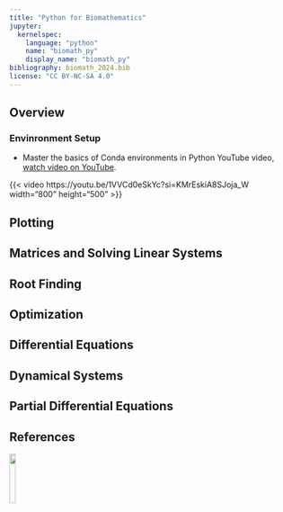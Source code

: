 ```yaml
---
title: "Python for Biomathematics"
jupyter: 
  kernelspec:
    language: "python"
    name: "biomath_py"
    display_name: "biomath_py"
bibliography: biomath_2024.bib
license: "CC BY-NC-SA 4.0"
---
```



## Overview


### Envinronment Setup


*  Master the basics of Conda environments in Python YouTube video, [watch video on YouTube](https://youtu.be/1VVCd0eSkYc?si=KMrEskiA8SJoja_W).

{{< video https://youtu.be/1VVCd0eSkYc?si=KMrEskiA8SJoja_W width="800" height="500" >}}
  

## Plotting 



## Matrices and Solving Linear Systems




## Root Finding



## Optimization



## Differential Equations



## Dynamical Systems



## Partial Differential Equations




## References

::: {#refs}
:::


[![](http://mirrors.creativecommons.org/presskit/buttons/88x31/png/by-nc-sa.png?raw=1){fig-align="left" width=15%}](https://creativecommons.org/licenses/by-nc-sa/4.0/legalcode)
